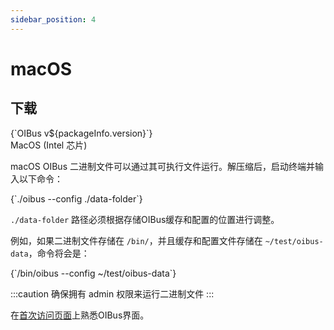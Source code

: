 ```yaml
---
sidebar_position: 4
---
```



# macOS
## 下载
<div style={{ display: "flex", justifyContent: "space-around" }}>
  <DownloadButton link={`https://github.com/OptimistikSAS/OIBus/releases/download/v${packageInfo.version}/oibus-macos_x64-v${packageInfo.version}.zip`}>
    <div>
      <div>{`OIBus v${packageInfo.version}`}</div>
      <div>MacOS (Intel 芯片)</div>
    </div>
  </DownloadButton>
</div>

macOS OIBus 二进制文件可以通过其可执行文件运行。解压缩后，启动终端并输入以下命令：

<CodeBlock>
  {`./oibus --config ./data-folder`}
</CodeBlock>

`./data-folder` 路径必须根据存储OIBus缓存和配置的位置进行调整。

例如，如果二进制文件存储在 `/bin/`，并且缓存和配置文件存储在
`~/test/oibus-data`，命令将会是：

<CodeBlock>
  {`/bin/oibus --config ~/test/oibus-data`}
</CodeBlock>

:::caution
确保拥有 admin 权限来运行二进制文件
:::

在[首次访问页面](./first-access.mdx)上熟悉OIBus界面。